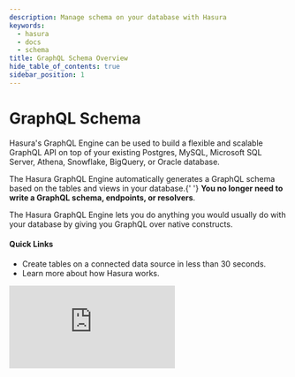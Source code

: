 ```yaml
---
description: Manage schema on your database with Hasura
keywords:
  - hasura
  - docs
  - schema
title: GraphQL Schema Overview
hide_table_of_contents: true
sidebar_position: 1
---
```



# <Schema /> GraphQL Schema

<div className="overview-header">
  <div className="overview-text">
    <p>
      Hasura's GraphQL Engine can be used to build a flexible and scalable GraphQL API on top of your existing Postgres,
      MySQL, Microsoft SQL Server, Athena, Snowflake, BigQuery, or Oracle database.
    </p>
    <p>
      The Hasura GraphQL Engine automatically generates a GraphQL schema based on the tables and views in your database.{' '}
      <b>You no longer need to write a GraphQL schema, endpoints, or resolvers</b>.
    </p>
    <p>
      The Hasura GraphQL Engine lets you do anything you would usually do with your database by giving you GraphQL over
      native constructs.
    </p>
    <h4>Quick Links</h4>
    <ul>
      <li>
        <VersionedLink to="/schema/quickstart">
          Create tables on a connected data source in less than 30 seconds.
        </VersionedLink>
      </li>
      <li>
        <VersionedLink to="/getting-started/how-it-works/index">Learn more about how Hasura works.</VersionedLink>
      </li>
    </ul>
  </div>
  <iframe
    src="https://www.youtube.com/embed/zV7y7XTQZ3w"
    frameBorder="0"
    allow="accelerometer; autoplay; encrypted-media; gyroscope; picture-in-picture"
    allowFullScreen
  />
</div>

## Understanding the GraphQL Schema

<div className="overview-gallery">
  <VersionedLink to="/schema/postgres/postgres-guides/import-data-from-csv/">
    <div className="card">
      <h3>Import data from a CSV</h3>
      <p>
        Learn how to quickly and easily import data from a CSV file into a table in your Postgres database using psql.
      </p>
    </div>
  </VersionedLink>
  <VersionedLink to="/schema/postgres/custom-functions/">
    <div className="card">
      <h3>Extend your GraphQL schema with SQL functions</h3>
      <p>
        Learn how to extend your GraphQL schema with SQL functions. This is useful when you want to add custom business
        logic to your GraphQL API.
      </p>
    </div>
  </VersionedLink>
  <VersionedLink to="/schema/postgres/views/">
    <div className="card">
      <h3>Extend your GraphQL schema with Postgres views</h3>
      <p>
        Learn how to extend your GraphQL schema with Postgres views. This is allows you to view the results of a custom
        query as a virtual table.
      </p>
    </div>
  </VersionedLink>
</div>
